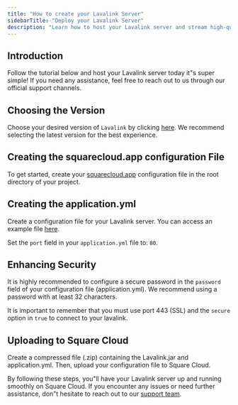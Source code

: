 ```yaml
---
title: "How to create your Lavalink Server"
sidebarTitle: "Deploy your Lavalink Server"
description: "Learn how to host your Lavalink server and stream high-quality music to your Discord bot."
---
```


## Introduction

Follow the tutorial below and host your Lavalink server today it"s super simple! If you need any assistance, feel free to reach out to us through our official support channels.

## Choosing the Version

Choose your desired version of `Lavalink` by clicking [here](https://github.com/freyacodes/Lavalink/releases/). We recommend selecting the latest version for the best experience.

## Creating the squarecloud.app configuration File
To get started, create your [squarecloud.app](./how-to-create-your-squarecloud-configuration-file) configuration file in the root directory of your project.

## Creating the application.yml

Create a configuration file for your Lavalink server. You can access an example file [here](https://github.com/freyacodes/Lavalink/blob/master/LavalinkServer/application.yml.example).

<Warning>Set the `port` field in your `application.yml` file to: `80`.</Warning>

## Enhancing Security

It is highly recommended to configure a secure password in the `password` field of your configuration file (application.yml). We recommend using a password with at least 32 characters.

<Note>It is important to remember that you must use port 443 (SSL) and the `secure` option in `true` to connect to your lavalink.</Note>

## Uploading to Square Cloud

Create a compressed file (.zip) containing the Lavalink.jar and application.yml. Then, upload your configuration file to Square Cloud.

By following these steps, you"ll have your Lavalink server up and running smoothly on Square Cloud. If you encounter any issues or need further assistance, don"t hesitate to reach out to our [support team](../company/support).
